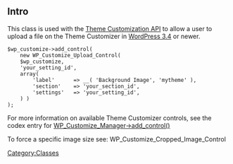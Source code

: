 ==Intro==
This class is used with the [[Theme_Customization_API|Theme Customization API]] to allow a user to upload a file on the Theme Customizer in [[Version 3.4|WordPress 3.4]] or newer.

<pre>
$wp_customize->add_control( 
	new WP_Customize_Upload_Control( 
	$wp_customize, 
	'your_setting_id', 
	array(
		'label'      => __( 'Background Image', 'mytheme' ),
		'section'    => 'your_section_id',
		'settings'   => 'your_setting_id',
	) ) 
);
</pre>

For more information on available Theme Customizer controls, see the codex entry for [[Class_Reference/WP_Customize_Manager/add_control|WP_Customize_Manager->add_control()]]

To force a specific image size see:
WP_Customize_Cropped_Image_Control

{{Stub}}
[[Category:Classes]]
